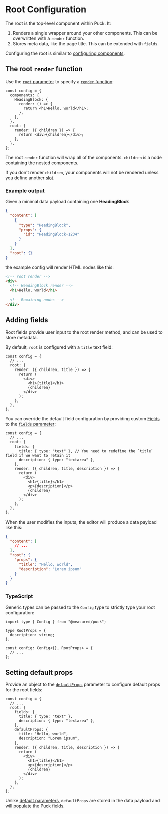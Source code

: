 # Root Configuration

The root is the top-level component within Puck. It:

1. Renders a single wrapper around your other components. This can be overwritten with a `render` function.
2. Stores meta data, like the page title. This can be extended with `fields`.

Configuring the root is similar to [configuring components](component-configuration).

## The root `render` function

Use the [`root` parameter](/docs/api-reference/configuration/config#root) to specify a [`render` function](/docs/api-reference/configuration/component-config#renderprops):

```tsx showLineNumbers copy {10-12}
const config = {
  components: {
    HeadingBlock: {
      render: () => {
        return <h1>Hello, world</h1>;
      },
    },
  },
  root: {
    render: ({ children }) => {
      return <div>{children}</div>;
    },
  },
};
```

The root `render` function will wrap all of the components. `children` is a node containing the nested components.

If you don't render `children`, your components will not be rendered unless you define another [slot](/docs/api-reference/fields/slot).

### Example output

Given a minimal data payload containing one **HeadingBlock**

```json showLineNumbers copy
{
  "content": [
    {
      "type": "HeadingBlock",
      "props": {
        "id": "HeadingBlock-1234"
      }
    }
  ],
  "root": {}
}
```

the example config will render HTML nodes like this:

```html showLineNumbers copy
<!-- root render -->
<div>
  <!-- HeadingBlock render -->
  <h1>Hello, world</h1>

  <!-- Remaining nodes -->
</div>
```

## Adding fields

Root fields provide user input to the root render method, and can be used to store metadata.

By default, `root` is configured with a `title` text field:

```tsx showLineNumbers copy /title/
const config = {
  // ...
  root: {
    render: ({ children, title }) => {
      return (
        <div>
          <h1>{title}</h1>
          {children}
        </div>
      );
    },
  },
};
```

You can override the default field configuration by providing custom [Fields](/docs/api-reference/fields) to the [`fields` parameter](/docs/api-reference/configuration/component-config#fields):

```tsx showLineNumbers copy {4-7} /description/2,3
const config = {
  // ...
  root: {
    fields: {
      title: { type: "text" }, // You need to redefine the `title` field if we want to retain it
      description: { type: "textarea" },
    },
    render: ({ children, title, description }) => {
      return (
        <div>
          <h1>{title}</h1>
          <p>{description}</p>
          {children}
        </div>
      );
    },
  },
};
```

When the user modifies the inputs, the editor will produce a data payload like this:

```json showLineNumbers copy {6-9}
{
  "content": [
    // ...
  ],
  "root": {
    "props": {
      "title": "Hello, world",
      "description": "Lorem ipsum"
    }
  }
}
```

### TypeScript

Generic types can be passed to the `Config` type to strictly type your root configuration:

```tsx showLineNumbers copy {1,3-5} /RootProps/2
import type { Config } from "@measured/puck";

type RootProps = {
  description: string;
};

const config: Config<{}, RootProps> = {
  // ...
};
```

## Setting default props

Provide an object to the [`defaultProps`](/docs/api-reference/configuration/component-config#fields) parameter to configure default props for the root fields:

```tsx showLineNumbers copy {8-11}
const config = {
  // ...
  root: {
    fields: {
      title: { type: "text" },
      description: { type: "textarea" },
    },
    defaultProps: {
      title: "Hello, world",
      description: "Lorem ipsum",
    },
    render: ({ children, title, description }) => {
      return (
        <div>
          <h1>{title}</h1>
          <p>{description}</p>
          {children}
        </div>
      );
    },
  },
};
```

Unlike [default parameters](https://developer.mozilla.org/en-US/docs/Web/JavaScript/Reference/Functions/Default_parameters), `defaultProps` are stored in the data payload and will populate the Puck fields.
